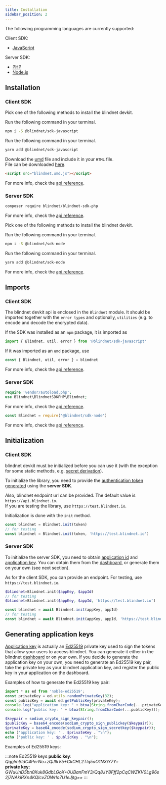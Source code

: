 ```yaml
---
title: Installation
sidebar_position: 2
---
```



The following programming languages are currently supported:

Client SDK:

- [JavaScript](../api_reference/client/javascript/latest)

Server SDK:

- [PHP](../api_reference/server/php/latest)
- [Node.js](../api_reference/server/node.js/latest)

## Installation

### Client SDK

<Tabs groupId="lang-client">
<TabItem value="js" label="JavaScript" default>

Pick one of the following methods to install the blindnet devkit.

<Tabs>
<TabItem value="npm" label="npm" default>

Run the following command in your terminal.
```bash
npm i -S @blindnet/sdk-javascript
```

</TabItem>
<TabItem value="yarn" label="yarn" default>

Run the following command in your terminal.
```bash
yarn add @blindnet/sdk-javascript
```

</TabItem>
<TabItem value="umd" label="umd" default>

Download the [umd](https://irian.to/blogs/what-are-cjs-amd-umd-and-esm-in-javascript/) file and include it in your `HTML` file.  
File can be downloaded [here](https://raw.githubusercontent.com/blindnet-io/blindnet-sdk-js/develop/lib/index.umd.js).
```html
<script src="blindnet.umd.js"></script>
```

</TabItem>
</Tabs>

For more info, check the [api reference](../api_reference/client/javascript/latest#installation).

</TabItem>
</Tabs>

### Server SDK

<Tabs groupId="lang-server">
<TabItem value="php" label="PHP" default>

```bash 
composer require blindnet/blindnet-sdk-php
```

For more info, check the [api reference](../api_reference/server/php/latest#installation).

</TabItem>
<TabItem value="node" label="Node.js" default>

Pick one of the following methods to install the blindnet devkit.

<Tabs>
<TabItem value="npm" label="npm" default>

Run the following command in your terminal.
```bash
npm i -S @blindnet/sdk-node
```

</TabItem>
<TabItem value="yarn" label="yarn" default>

Run the following command in your terminal.
```bash
yarn add @blindnet/sdk-node
```

</TabItem>
</Tabs>

For more info, check the [api reference](../api_reference/server/node.js/latest#installation).

</TabItem>
</Tabs>

## Imports

### Client SDK
The blindnet devkit api is enclosed in the `Blindnet` module. It should be imported together with the `error types` and optionally, `utilities` (e.g. to encode and decode the encrypted data).

<Tabs groupId="lang-client">
<TabItem value="js" label="JavaScript" default>

If the SDK was installed as an `npm` package, it is imported as

```js
import { Blindnet, util, error } from '@blindnet/sdk-javascript'
```

If it was imported as an `umd` package, use
```js
const { Blindnet, util, error } = blindnet
```

For more info, check the [api reference](../api_reference/client/javascript/latest#imports).

</TabItem>
</Tabs>

### Server SDK

<Tabs groupId="lang-server">
<TabItem value="php" label="PHP" default>

```php linenums="1"
require 'vendor/autoload.php';
use Blindnet\BlindnetSDKPHP\Blindnet;
```

For more info, check the [api reference](../api_reference/server/php/latest#imports).

</TabItem>
<TabItem value="node" label="Node.js" default>

```js
const Blindnet = require('@blindnet/sdk-node')
```

For more info, check the [api reference](../api_reference/server/node.js/latest#imports).

</TabItem>
</Tabs>

## Initialization

### Client SDK 
blindnet devkit must be initialized before you can use it (with the exception for some static methods, e.g. [secret derivation](./managing_users_access#splitting-secrets)).

To initialize the library, you need to provide the [authentication token generated](./managing_users_access#creating-user-tokens) using the **server SDK**.

Also, blindnet endpoint url can be provided. The default value is `https://api.blindnet.io`.  
If you are testing the library, use `https://test.blindnet.io`.

Initialization is done with the `init` method.

<Tabs groupId="lang">
<TabItem value="js" label="JavaScript" default>

```js linenums="1"
const blindnet = Blindnet.init(token)
// for testing
const blindnet = Blindnet.init(token, 'https://test.blindnet.io')
```

</TabItem>
</Tabs>

### Server SDK
To initialize the server SDK, you need to obtain [application id](../extra/glossary#application-id) and [application key](../extra/glossary#application-key). You can obtain them from the [dashboard](https://dashboard.blindnet.io), or generate them on your own (see next section).

As for the client SDK, you can provide an endpoint. For testing, use `https://test.blindnet.io`.

<Tabs groupId="lang-server">
<TabItem value="php" label="PHP" default>

```php linenums="1"
$blindnet=Blindnet.init($appKey, $appId)
// for testing
$blindnet=Blindnet.init($appKey, $appId, 'https://test.blindnet.io')
```

</TabItem>
<TabItem value="node" label="Node.js" default>

```js linenums="1"
const blindnet = await Blindnet.init(appKey, appId)
// for testing
const blindnet = await Blindnet.init(appKey, appId, 'https://test.blindnet.io')
```

</TabItem>
</Tabs>

## Generating application keys

[Application key](../extra/glossary#application-key) is actually an [Ed25519](https://en.wikipedia.org/wiki/EdDSA#Ed25519) private key used to sign the tokens that allow your users to access blindnet. You can generate it either in the blindnet [dashboard](https://dashboard.blindnet.io) or on your own. If you decide to generate the application key on your own, you need to generate an Ed25519 key pair, take the private key as your blindnet application key, and register the public key in your application on the dashboard. 

Examples of how to generate the Ed25519 key pair:

<Tabs>
<TabItem value="js" label="JavaScript" default>

```js linenums="1"
import * as ed from 'noble-ed25519';
const privateKey = ed.utils.randomPrivateKey(32);
const publicKey = await ed.getPublicKey(privateKey);
console.log("application key: " + btoa(String.fromCharCode(...privateKey, ...publicKey)));
console.log("public key: " + btoa(String.fromCharCode(...publicKey)));
```

</TabItem>
<TabItem value="php" label="PHP" default>

```php linenums="1"
$keypair = sodium_crypto_sign_keypair();
$publicKey = base64_encode(sodium_crypto_sign_publickey($keypair)); 
$privateKey = base64_encode(sodium_crypto_sign_secretkey($keypair));
echo ('application key: ' . $privateKey . "\n");
echo ('public key: ' . $publicKey . "\n");
```

</TabItem>
</Tabs>

Examples of Ed25519 keys:

:::note Ed25519 keys
**public key**: *QqglmSldC4PerNo+zQJIkV5+CkCHL2Tlq5aO1NXiY7Y=*  
**private key**: *GWuUnD5bn0Xuk8GdbLGoX+0UBanFmY3/Qq8JY8Fff2pCqCWZKV0Lg96s2j7NAkiRXn4KQIcvZOWrlo7U1eJjtg==*
:::